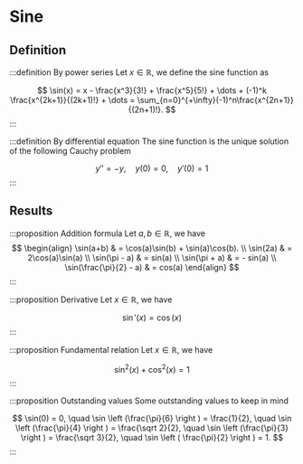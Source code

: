 # Sine

## Definition

:::definition By power series
Let $x \in \mathbb R$, we define the sine function as

$$
\sin(x) = x - \frac{x^3}{3!} + \frac{x^5}{5!} + \dots + (-1)^k \frac{x^{2k+1}}{(2k+1)!} + \dots = \sum_{n=0}^{+\infty}(-1)^n\frac{x^{2n+1}}{(2n+1)!}.
$$
:::

:::definition By differential equation
The sine function is the unique solution of the following Cauchy problem

$$
y'' = -y, \quad y(0) = 0, \quad y'(0) = 1
$$
:::

## Results

:::proposition Addition formula
Let $a, b \in \mathbb R$, we have
$$
\begin{align}
    \sin(a+b) & = \cos(a)\sin(b) + \sin(a)\cos(b). \\
    \sin(2a) & = 2\cos(a)\sin(a) \\
    \sin(\pi - a) & = sin(a) \\
    \sin(\pi + a) & = - sin(a) \\
    \sin(\frac{\pi}{2} - a) & = cos(a)
\end{align}
$$
:::

:::proposition Derivative
Let $x \in \mathbb R$, we have

$$
\sin'(x) = \cos(x)
$$
:::

:::proposition Fundamental relation
Let $x \in \mathbb R$, we have

$$
\sin^2(x) + \cos^2(x) = 1
$$
:::

:::proposition Outstanding values
Some outstanding values to keep in mind

$$
\sin(0) = 0, \quad \sin \left (\frac{\pi}{6} \right ) = \frac{1}{2}, \quad \sin \left (\frac{\pi}{4} \right ) = \frac{\sqrt 2}{2}, \quad \sin \left (\frac{\pi}{3} \right ) = \frac{\sqrt 3}{2}, \quad \sin \left ( \frac{\pi}{2} \right ) = 1.
$$
:::
